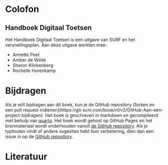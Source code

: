# Colofon

## Handboek Digitaal Toetsen

Het Handboek Digitaal Toetsen is een uitgave van SURF en het versnellingsplan. Aan deze uitgave werkten mee:

-   Annette Peet
-   Amber de Wilde
-   Sharon Klinkenberg
-   Rochelle Hurenkamp

# Bijdragen {#contribute}

Als je wilt bijdragen aan dit boek, kun je de GitHub repository {forken en een pull request indienen\](https://git-scm.com/book/nl/v2/GitHub-Aan-een-project-bijdragen). Het boek is geschreven in markdown en gecompileerd met behulp van [quarto](https://quarto.org). Het boek wordt gehost op GitHub Pages en het bronmateriaal wordt onderhouden vanuit [de GitHub repository](https://github.com/SIG-DT/handboek-digitaal-toetsen/). Als je typfouten vindt of andere sugesties hebt foor verbetering, dien dan een issue in op de [GitHub repository](https://github.com/SIG-DT/handboek-digitaal-toetsen/issues).

# Literatuur

::: {#refs}
:::
